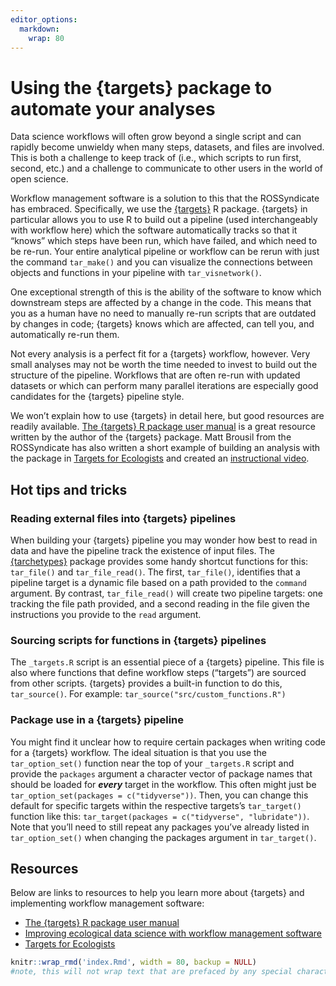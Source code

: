 ```yaml
---
editor_options: 
  markdown: 
    wrap: 80
---
```


# Using the {targets} package to automate your analyses

Data science workflows will often grow beyond a single script and can rapidly become unwieldy when many steps, datasets, and files are involved. This is both a challenge to keep track of (i.e., which scripts to run first, second, etc.) and a challenge to communicate to other users in the world of open science. 

Workflow management software is a solution to this that the ROSSyndicate has embraced. Specifically, we use the [{targets}](https://books.ropensci.org/targets/) R package. {targets} in particular allows you to use R to build out a pipeline (used interchangeably with workflow here) which the software automatically tracks so that it "knows" which steps have been run, which have failed, and which need to be re-run. Your entire analytical pipeline or workflow can be rerun with just the command `tar_make()` and you can visualize the connections between objects and functions in your pipeline with `tar_visnetwork()`.

One exceptional strength of this is the ability of the software to know which downstream steps are affected by a change in the code. This means that you as a human have no need to manually re-run scripts that are outdated by changes in code; {targets} knows which are affected, can tell you, and automatically re-run them. 

Not every analysis is a perfect fit for a {targets} workflow, however. Very small analyses may not be worth the time needed to invest to build out the structure of the pipeline. Workflows that are often re-run with updated datasets or which can perform many parallel iterations are especially good candidates for the {targets} pipeline style.

We won't explain how to use {targets} in detail here, but good resources are readily available. [The {targets} R package user manual](https://books.ropensci.org/targets/) is a great resource written by the author of the {targets} package. Matt Brousil from the ROSSyndicate has also written a short example of building an analysis with the package in [Targets for Ecologists](https://targets-ecology.netlify.app/) and created an [instructional video](https://www.youtube.com/watch?v=UG4xqYcDpxw).


## Hot tips and tricks

### Reading external files into {targets} pipelines

When building your {targets} pipeline you may wonder how best to read in data and have the pipeline track the existence of input files. The [{tarchetypes}](https://docs.ropensci.org/tarchetypes/) package provides some handy shortcut functions for this: `tar_file()` and `tar_file_read()`. The first, `tar_file()`, identifies that a pipeline target is a dynamic file based on a path provided to the `command` argument. By contrast, `tar_file_read()` will create two pipeline targets: one tracking the file path provided, and a second reading in the file given the instructions you provide to the `read` argument.

### Sourcing scripts for functions in {targets} pipelines

The `_targets.R` script is an essential piece of a {targets} pipeline. This file is also where functions that define workflow steps ("targets") are sourced from other scripts. {targets} provides a built-in function to do this, `tar_source()`. For example: `tar_source("src/custom_functions.R")`

### Package use in a {targets} pipeline

You might find it unclear how to require certain packages when writing code for a {targets} workflow. The ideal situation is that you use the `tar_option_set()` function near the top of your `_targets.R` script and provide the `packages` argument a character vector of package names that should be loaded for ***every*** target in the workflow. This often might just be `tar_option_set(packages = c("tidyverse"))`. Then, you can change this default for specific targets within the respective targets's `tar_target()` function like this: `tar_target(packages = c("tidyverse", "lubridate"))`. Note that you'll need to still repeat any packages you've already listed in `tar_option_set()` when changing the packages argument in `tar_target()`.


## Resources

Below are links to resources to help you learn more about {targets} and implementing workflow management software: 

+ [The {targets} R package user manual](https://books.ropensci.org/targets/)
+ [Improving ecological data science with workflow management software](https://doi.org/10.1111/2041-210X.14113)
+ [Targets for Ecologists](https://targets-ecology.netlify.app/)




```r
knitr::wrap_rmd('index.Rmd', width = 80, backup = NULL)
#note, this will not wrap text that are prefaced by any special characters (like bullets!)
```
